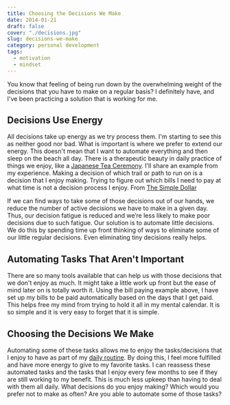```yaml
---
title: Choosing the Decisions We Make
date: 2014-01-21
draft: false
cover: "./decisions.jpg"
slug: decisions-we-make
category: personal development
tags: 
  - motivation
  - mindset
---
```


You know that feeling of being run down by the overwhelming weight of the decisions that you have to make on a regular basis? I definitely have, and I've been practicing a solution that is working for me.

## Decisions Use Energy

All decisions take up energy as we try process them. I'm starting to see this as neither good nor bad. What is important is where we prefer to extend our energy. This doesn't mean that I want to automate everything and then sleep on the beach all day. There is a therapeutic beauty in daily practice of things we enjoy, like a [Japanese Tea Ceremony](http://www.youtube.com/watch?v=lL9BiNuImws). I'll share an example from my experience. Making a decision of which trail or path to run on is a decision that I enjoy making. Trying to figure out which bills I need to pay at what time is not a decision process I enjoy. From [The Simple Dollar](http://www.thesimpledollar.com/automating-small-decisions/)

If we can find ways to take some of those decisions out of our hands, we reduce the number of active decisions we have to make in a given day. Thus, our decision fatigue is reduced and we’re less likely to make poor decisions due to such fatigue. Our solution is to automate little decisions. We do this by spending time up front thinking of ways to eliminate some of our little regular decisions. Even eliminating tiny decisions really helps.

## Automating Tasks That Aren't Important

There are so many tools available that can help us with those decisions that we don't enjoy as much. It might take a little work up front but the ease of mind later on is totally worth it. Using the bill paying example above, I have set up my bills to be paid automatically based on the days that I get paid. This helps free my mind from trying to hold it all in my mental calendar. It is so simple and it is very easy to forget that it is simple.

## Choosing the Decisions We Make

Automating some of these tasks allows me to enjoy the tasks/decisions that I enjoy to have as part of my [daily routine](/blog/daily-routine-freedom/ "Creating a Daily Routine for Freedom"). By doing this, I feel more fulfilled and have more energy to give to my favorite tasks. I can reassess these automated tasks and the tasks that I enjoy every few months to see if they are still working to my benefit. This is much less upkeep than having to deal with them all daily. What decisions do you enjoy making? Which would you prefer not to make as often? Are you able to automate some of those tasks?